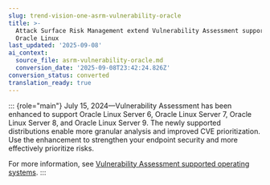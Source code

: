 ```yaml
---
slug: trend-vision-one-asrm-vulnerability-oracle
title: >-
  Attack Surface Risk Management extend Vulnerability Assessment support to
  Oracle Linux
last_updated: '2025-09-08'
ai_context:
  source_file: asrm-vulnerability-oracle.md
  conversion_date: '2025-09-08T23:42:24.826Z'
conversion_status: converted
translation_ready: true
---
```


::: {role="main"}
July 15, 2024—Vulnerability Assessment has been enhanced to support Oracle Linux Server 6, Oracle Linux Server 7, Oracle Linux Server 8, and Oracle Linux Server 9. The newly supported distributions enable more granular analysis and improved CVE prioritization. Use the enhancement to strengthen your endpoint security and more effectively prioritize risks.

For more information, see [Vulnerability Assessment supported operating systems](vulnerability-assessment-os.mdx).
:::
